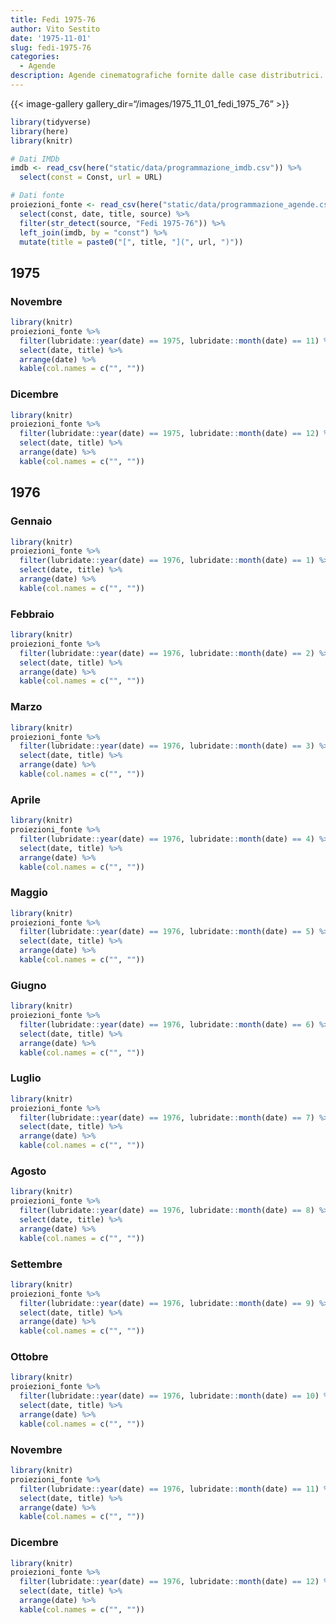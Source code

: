```yaml
---
title: Fedi 1975-76
author: Vito Sestito
date: '1975-11-01'
slug: fedi-1975-76
categories:
  - Agende
description: Agende cinematografiche fornite dalle case distributrici. Contengono informazioni dettagliate sulla data di proiezione, titolo del film, distributore e l’ammontare degli incassi.
---
```



{{< image-gallery gallery_dir="/images/1975_11_01_fedi_1975_76" >}}


```r
library(tidyverse)
library(here)
library(knitr)

# Dati IMDb
imdb <- read_csv(here("static/data/programmazione_imdb.csv")) %>% 
  select(const = Const, url = URL)

# Dati fonte
proiezioni_fonte <- read_csv(here("static/data/programmazione_agende.csv")) %>%
  select(const, date, title, source) %>%
  filter(str_detect(source, "Fedi 1975-76")) %>%
  left_join(imdb, by = "const") %>%
  mutate(title = paste0("[", title, "](", url, ")"))
```


## 1975
### Novembre

```r
library(knitr)
proiezioni_fonte %>% 
  filter(lubridate::year(date) == 1975, lubridate::month(date) == 11) %>% 
  select(date, title) %>% 
  arrange(date) %>% 
  kable(col.names = c("", ""))
```

### Dicembre

```r
library(knitr)
proiezioni_fonte %>% 
  filter(lubridate::year(date) == 1975, lubridate::month(date) == 12) %>% 
  select(date, title) %>% 
  arrange(date) %>% 
  kable(col.names = c("", ""))
```

## 1976
### Gennaio

```r
library(knitr)
proiezioni_fonte %>% 
  filter(lubridate::year(date) == 1976, lubridate::month(date) == 1) %>% 
  select(date, title) %>% 
  arrange(date) %>% 
  kable(col.names = c("", ""))
```

### Febbraio

```r
library(knitr)
proiezioni_fonte %>% 
  filter(lubridate::year(date) == 1976, lubridate::month(date) == 2) %>% 
  select(date, title) %>% 
  arrange(date) %>% 
  kable(col.names = c("", ""))
```

### Marzo

```r
library(knitr)
proiezioni_fonte %>% 
  filter(lubridate::year(date) == 1976, lubridate::month(date) == 3) %>% 
  select(date, title) %>% 
  arrange(date) %>% 
  kable(col.names = c("", ""))
```

### Aprile

```r
library(knitr)
proiezioni_fonte %>% 
  filter(lubridate::year(date) == 1976, lubridate::month(date) == 4) %>% 
  select(date, title) %>% 
  arrange(date) %>% 
  kable(col.names = c("", ""))
```

### Maggio

```r
library(knitr)
proiezioni_fonte %>% 
  filter(lubridate::year(date) == 1976, lubridate::month(date) == 5) %>% 
  select(date, title) %>% 
  arrange(date) %>% 
  kable(col.names = c("", ""))
```

### Giugno

```r
library(knitr)
proiezioni_fonte %>% 
  filter(lubridate::year(date) == 1976, lubridate::month(date) == 6) %>% 
  select(date, title) %>% 
  arrange(date) %>% 
  kable(col.names = c("", ""))
```

### Luglio

```r
library(knitr)
proiezioni_fonte %>% 
  filter(lubridate::year(date) == 1976, lubridate::month(date) == 7) %>% 
  select(date, title) %>% 
  arrange(date) %>% 
  kable(col.names = c("", ""))
```

### Agosto

```r
library(knitr)
proiezioni_fonte %>% 
  filter(lubridate::year(date) == 1976, lubridate::month(date) == 8) %>% 
  select(date, title) %>% 
  arrange(date) %>% 
  kable(col.names = c("", ""))
```

### Settembre

```r
library(knitr)
proiezioni_fonte %>% 
  filter(lubridate::year(date) == 1976, lubridate::month(date) == 9) %>% 
  select(date, title) %>% 
  arrange(date) %>% 
  kable(col.names = c("", ""))
```

### Ottobre

```r
library(knitr)
proiezioni_fonte %>% 
  filter(lubridate::year(date) == 1976, lubridate::month(date) == 10) %>% 
  select(date, title) %>% 
  arrange(date) %>% 
  kable(col.names = c("", ""))
```

### Novembre

```r
library(knitr)
proiezioni_fonte %>% 
  filter(lubridate::year(date) == 1976, lubridate::month(date) == 11) %>% 
  select(date, title) %>% 
  arrange(date) %>% 
  kable(col.names = c("", ""))
```

### Dicembre

```r
library(knitr)
proiezioni_fonte %>% 
  filter(lubridate::year(date) == 1976, lubridate::month(date) == 12) %>% 
  select(date, title) %>% 
  arrange(date) %>% 
  kable(col.names = c("", ""))
```


